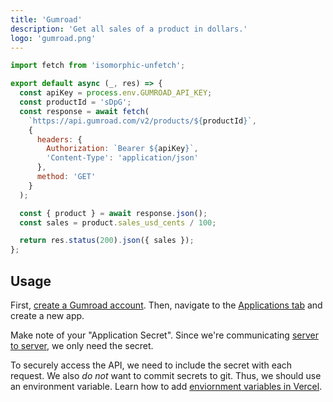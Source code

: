 ```yaml
---
title: 'Gumroad'
description: 'Get all sales of a product in dollars.'
logo: 'gumroad.png'
---
```


```js
import fetch from 'isomorphic-unfetch';

export default async (_, res) => {
  const apiKey = process.env.GUMROAD_API_KEY;
  const productId = 'sDpG';
  const response = await fetch(
    `https://api.gumroad.com/v2/products/${productId}`,
    {
      headers: {
        Authorization: `Bearer ${apiKey}`,
        'Content-Type': 'application/json'
      },
      method: 'GET'
    }
  );

  const { product } = await response.json();
  const sales = product.sales_usd_cents / 100;

  return res.status(200).json({ sales });
};
```

## Usage

<Step number={1} title="Create Gumroad Account" />

First, [create a Gumroad account](https://gumroad.com/). Then, navigate to the [Applications tab](https://gumroad.com/settings/authorized_applications) and create a new app.

<Step number={2} title="Save Application Secret" />

Make note of your "Application Secret". Since we're communicating [server to server](https://developers.google.com/identity/protocols/oauth2/service-account), we only need the secret.

<Step number={3} title="Add Environment Variable" />

To securely access the API, we need to include the secret with each request.
We also _do not_ want to commit secrets to git. Thus, we should use an environment variable.
Learn how to add [enviornment variables in Vercel](https://vercel.com/docs/environment-variables).

